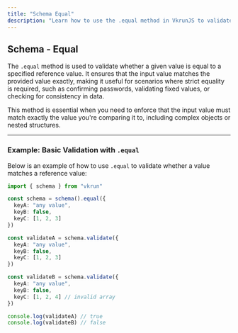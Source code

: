 ```yaml
---
title: "Schema Equal"
description: "Learn how to use the .equal method in VkrunJS to validate if a value matches a specified reference value."
---
```


## Schema - Equal

The `.equal` method is used to validate whether a given value is equal to a specified reference value. It ensures that the input value matches the provided value exactly, making it useful for scenarios where strict equality is required, such as confirming passwords, validating fixed values, or checking for consistency in data.

This method is essential when you need to enforce that the input value must match exactly the value you're comparing it to, including complex objects or nested structures.

---

### Example: Basic Validation with `.equal`

Below is an example of how to use `.equal` to validate whether a value matches a reference value:

```ts
import { schema } from "vkrun"

const schema = schema().equal({
  keyA: "any value",
  keyB: false,
  keyC: [1, 2, 3]
})

const validateA = schema.validate({
  keyA: "any value",
  keyB: false,
  keyC: [1, 2, 3]
})

const validateB = schema.validate({
  keyA: "any value",
  keyB: false,
  keyC: [1, 2, 4] // invalid array
})

console.log(validateA) // true
console.log(validateB) // false
```